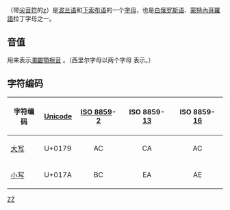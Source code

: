 {{Unreferenced|time=2017-12-29T14:45:59+00:00}}
{{Infobox alphabet|alphabet=拉丁|uuc=0179|ulc=017A}}

{{lang|en|'''Ź''', '''ź'''}}（带[[尖音符|尖音符]]的[[z|z]]）是[[波兰语|波兰语]]和[[下索布语|下索布语]]的一个[[字母|字母]]，也是[[白俄罗斯语|白俄罗斯语]]、[[蒙特內哥羅語|蒙特內哥羅語]]拉丁字母之一。

==音值==
用来表示[[濁齦顎擦音|濁齦顎擦音]] {{IPA4|ʑ}}。（西里尔字母以两个字母 ''{{lang|ru|Зь}}'' 表示。）

== 字符编码 ==
{| class="wikitable"
!字符编码!![[Unicode|Unicode]]!![[ISO/IEC_8859|ISO 8859]]-[[ISO/IEC_8859-2|2]]!!ISO 8859-[[ISO/IEC_8859-13|13]]!!ISO 8859-[[ISO/IEC_8859-16|16]]
|-
|[[大寫字母|大写]] {{Unicode|Ź}}||U+0179||style="text-align:center;"|AC||style="text-align:center;"|CA||style="text-align:center;"|AC
|-
|[[小寫字母|小写]] {{Unicode|ź}}||U+017A||style="text-align:center;"|BC||style="text-align:center;"|EA||style="text-align:center;"|AE
|}

{{Alphabet lang|pl|szl|dsb|be latn|rom}}
{{Latin alphabet}}

[[Category:衍生拉丁字母|ZŹ]]